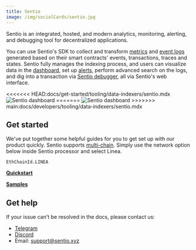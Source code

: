 ```yaml
---
title: Sentio
image: /img/socialCards/sentio.jpg
---
```


Sentio is an integrated, hosted, and modern analytics, monitoring, alerting, and
debugging tool for decentralized applications.

You can use Sentio's SDK to collect and transform [metrics](https://docs.sentio.xyz/docs/metrics) 
and [event logs](https://docs.sentio.xyz/docs/event-logs) generated based on 
their smart contracts' events, transactions, traces and states. Sentio fully 
manages the indexing process, and users can visualize data in the [dashboard](https://docs.sentio.xyz/docs/dashboard), 
set up [alerts](https://docs.sentio.xyz/docs/alerts), perform advanced search on 
the logs, and dig into a transaction via [Sentio debugger](https://docs.sentio.xyz/docs/debugger-overview), 
all via Sentio's web interface.

<div class="center-container">
  <div class="img-large">
<<<<<<< HEAD:docs/get-started/tooling/data-indexers/sentio.mdx
      <img
        src="/img/get_started/tooling/data_indexers/sentio/Sentio_dashboard.png"
        alt="Sentio dashboard"
      />
=======
    <img
      src="/img/developers/tooling/data_indexers/sentio/Sentio_dashboard.png"
      alt="Sentio dashboard"
    />
>>>>>>> main:docs/developers/tooling/data-indexers/sentio.mdx
  </div>
</div>

## Get started

We've put together some helpful guides for you to get set up with our product
quickly. Sentio supports [multi-chain](https://docs.sentio.xyz/docs/multi-chain-support). 
Simply use the network option below inside Sentio processor and select Linea.

```
EthChainId.LINEA
```

[**Quickstart**](https://docs.sentio.xyz/docs/quickstart)

[**Samples**](https://docs.sentio.xyz/docs/examples)

## Get help

If your issue can't be resolved in the docs, please contact us:

- [Telegram](https://t.me/sentioxyz)
- [Discord](https://discord.gg/vSdkMYqnjb)
- Email: [support@sentio.xyz](mailto:support@sentio.xyz)
